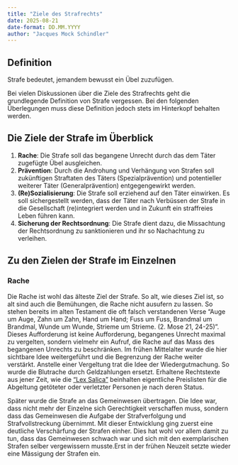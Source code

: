 ```yaml
---
title: "Ziele des Strafrechts"
date: 2025-08-21
date-format: DD.MM.YYYY
author: "Jacques Mock Schindler"
---
```


::: {.callout-important appearance=simple}

## Definition

Strafe bedeutet, jemandem bewusst ein Übel zuzufügen.
:::

Bei vielen Diskussionen über die Ziele des Strafrechts geht die
grundlegende Definition von Strafe vergessen. Bei den folgenden
Überlegungen muss diese Definition jedoch stets im Hinterkopf behalten
werden.

## Die Ziele der Strafe im Überblick

1. **Rache**: Die Strafe soll das begangene Unrecht durch das dem Täter
   zugefügte Übel ausgleichen.
2. **Prävention**: Durch die Androhung und Verhängung von Strafen soll
   zukünftigen Straftaten des Täters (Spezialprävention) und
   potentieller weiterer Täter (Generalprävention) entgegengewirkt werden.
3. **(Re)Sozialisierung**: Die Strafe soll erziehend auf den Täter
   einwirken. Es soll sichergestellt werden, dass der Täter nach
   Verbüssen der Strafe in die Gesellschaft (re)integriert werden und in
   Zukunft ein straffreies Leben führen kann.
4. **Sicherung der Rechtsordnung**: Die Strafe dient dazu, die
   Missachtung der Rechtsordnung zu sanktionieren und ihr so Nachachtung
   zu verleihen.

## Zu den Zielen der Strafe im Einzelnen

### Rache

Die Rache ist wohl das älteste Ziel der Strafe. So alt, wie dieses Ziel
ist, so alt sind auch die Bemühungen, die Rache nicht ausufern zu
lassen. So stehen bereits im alten Testament die oft falsch verstandenen
Verse "Auge um Auge, Zahn um Zahn, Hand um Hand; Fuss um Fuss,
Brandmal um Brandmal, Wunde um Wunde, Strieme um Strieme. (2. Mose 21,
24-25)".  
Dieses Aufforderung ist keine Aufforderung, begangenes Unrecht maximal
zu vergelten, sondern vielmehr ein Aufruf, die Rache auf das Mass des
begangenen Unrechts zu beschränken. Im frühen Mittelalter wurde die hier
sichtbare Idee weitergeführt und die Begrenzung der Rache weiter
verstärkt. Anstelle einer Vergeltung trat die Idee der Wiedergutmachung.
So wurde die Blutrache durch Geldzahlungen ersetzt. Erhaltene
Rechtstexte aus jener Zeit, wie die 
<a href="https://de.wikipedia.org/wiki/Lex_Salica" target="_blank">
"Lex Salica"</a> beinhalten eigentliche
Preislisten für die Abgeltung getöteter oder verletzter Personen je nach
deren Status.

Später wurde die Strafe an das Gemeinwesen übertragen. Die Idee war,
dass nicht mehr der Einzelne sich Gerechtigkeit verschaffen muss,
sondern dass das Gemeinwesen die Aufgabe der Strafverfolgung und
Strafvollstreckung übernimmt. Mit dieser Entwicklung ging zuerst eine
deutliche Verschärfung der Strafen einher. Dies hat wohl vor allem damit
zu tun, dass das Gemeinwesen schwach war und sich mit den exemplarischen
Strafen selber vergewissern musste.Erst in der frühen Neuzeit
setzte wieder eine Mässigung der Strafen ein.

